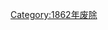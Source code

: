 {{state est cat|1862}}
{{Commonscat|States and territories disestablished in 1862}}

[[Category:1862年废除|Category:1862年废除]]